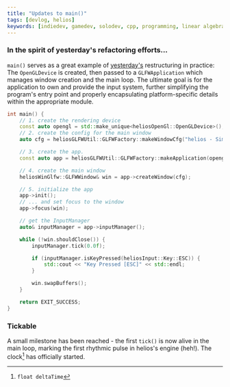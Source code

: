 ```yaml
---
title: "Updates to main()"
tags: [devlog, helios]
keywords: [indiedev, gamedev, solodev, cpp, programming, linear algebra, computer graphics, indiegames]
---
```



### In the spirit of yesterday's refactoring efforts...

`main()` serves as a great example of [yesterday's](/devlog/2025/09/13/the-great-modular-restructuring) restructuring in practice: The `OpenGLDevice` is created, then passed to a `GLFWApplication` which manages window creation and the main loop. The ultimate goal is for the application to own and provide the input system, further simplifying the program's entry point and properly encapsulating platform-specific details within the appropriate module.

<!--truncate-->


```cpp
int main() {
    // 1. create the rendering device
    const auto opengl = std::make_unique<heliosOpenGl::OpenGLDevice>();
    // 2. create the config for the main window
    auto cfg = heliosGLFWUtil::GLFWFactory::makeWindowCfg("helios - Simple Cube Renderer");

    // 3. create the app.
    const auto app = heliosGLFWUtil::GLFWFactory::makeApplication(opengl.get());

    // 4. create the main window
    heliosWinGlfw::GLFWWindow& win = app->createWindow(cfg);

    // 5. initialize the app
    app->init();
    // ... and set focus to the window
    app->focus(win);

    // get the InputManager
    auto& inputManager = app->inputManager();

    while (!win.shouldClose()) {
        inputManager.tick(0.0f);

        if (inputManager.isKeyPressed(heliosInput::Key::ESC)) {
            std::cout << "Key Pressed [ESC]" << std::endl;
        }

        win.swapBuffers();
    }

    return EXIT_SUCCESS;
}
```

### Tickable
A small milestone has been reached - the first `tick()` is now alive in the main loop, marking the first rhythmic pulse in helios's engine (heh!). The clock[^clock] has officially started.

[^clock]: `float deltaTime`




<SocialLinks />



